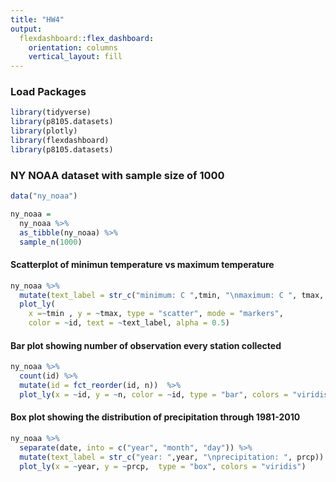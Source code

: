 ```yaml
---
title: "HW4"
output: 
  flexdashboard::flex_dashboard:
    orientation: columns
    vertical_layout: fill
---
```


### Load Packages

```r
library(tidyverse)
library(p8105.datasets)
library(plotly)
library(flexdashboard)
library(p8105.datasets)
```

### 

### NY NOAA dataset with sample size of 1000

```r
data("ny_noaa")

ny_noaa = 
  ny_noaa %>% 
  as_tibble(ny_noaa) %>%
  sample_n(1000)
```

#### Scatterplot of minimun temperature vs maximum temperature

```r
ny_noaa %>%
  mutate(text_label = str_c("minimum: C ",tmin, "\nmaximum: C ", tmax,  "\ndate:", date)) %>% 
  plot_ly(
    x =~tmin , y = ~tmax, type = "scatter", mode = "markers",
    color = ~id, text = ~text_label, alpha = 0.5)
```

#### Bar plot showing number of observation every station collected

```r
ny_noaa %>% 
  count(id) %>% 
  mutate(id = fct_reorder(id, n))  %>% 
  plot_ly(x = ~id, y = ~n, color = ~id, type = "bar", colors = "viridis")
```

#### Box plot showing the distribution of precipitation through 1981-2010

```r
ny_noaa %>% 
  separate(date, into = c("year", "month", "day")) %>%
  mutate(text_label = str_c("year: ",year, "\nprecipitation: ", prcp)) %>% 
  plot_ly(x = ~year, y = ~prcp,  type = "box", colors = "viridis")
```
